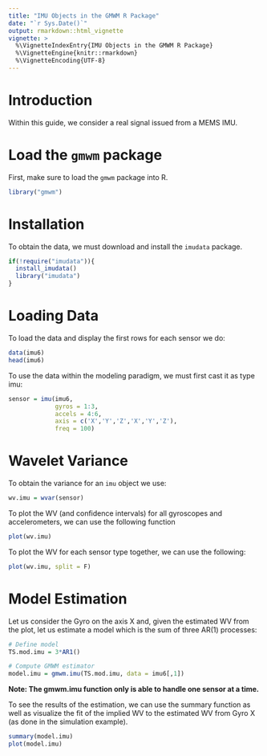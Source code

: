 ```yaml
---
title: "IMU Objects in the GMWM R Package"
date: "`r Sys.Date()`"
output: rmarkdown::html_vignette
vignette: >
  %\VignetteIndexEntry{IMU Objects in the GMWM R Package}
  %\VignetteEngine{knitr::rmarkdown}
  %\VignetteEncoding{UTF-8}
---
```

# Introduction
Within this guide, we consider a real signal issued from a MEMS IMU. 

# Load the `gmwm` package
First, make sure to load the `gmwm` package into R.

```r
library("gmwm")
```

# Installation
To obtain the data, we must download and install the `imudata` package.

```r
if(!require("imudata")){
  install_imudata()
  library("imudata")
}
```

# Loading Data

To load the data and display the first rows for each sensor we do:
```r
data(imu6)
head(imu6)
```

To use the data within the modeling paradigm, we must first cast it as type imu:
```r
sensor = imu(imu6, 
             gyros = 1:3,
             accels = 4:6, 
             axis = c('X','Y','Z','X','Y','Z'),
             freq = 100)
```


# Wavelet Variance

To obtain the variance for an `imu` object we use:
```r
wv.imu = wvar(sensor)
```

To plot the WV (and confidence intervals) for all gyroscopes and accelerometers, we can use the following function 

```r
plot(wv.imu)
```

To plot the WV for each sensor type together, we can use the following:
```r
plot(wv.imu, split = F)
```


# Model Estimation

Let us consider the Gyro on the axis X and, given the estimated WV from the plot, let us estimate a model which is the sum of three AR(1) processes:

```r
# Define model
TS.mod.imu = 3*AR1()

# Compute GMWM estimator
model.imu = gmwm.imu(TS.mod.imu, data = imu6[,1])
```

**Note: The gmwm.imu function only is able to handle one sensor at a time.**

To see the results of the estimation, we can use the summary function as well as visualize the fit of the implied WV to the estimated WV from Gyro X (as done in the simulation example).

```r
summary(model.imu)
plot(model.imu)
```
